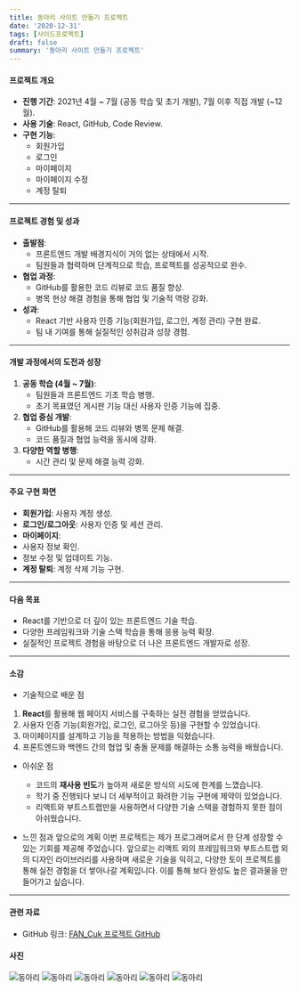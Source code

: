 ```yaml
---
title: 동아리 사이트 만들기 프로젝트
date: '2020-12-31'
tags: [사이드프로젝트]
draft: false
summary: '동아리 사이트 만들기 프로젝트'
---
```


#### **프로젝트 개요**
- **진행 기간**: 2021년 4월 ~ 7월 (공동 학습 및 초기 개발), 7월 이후 직접 개발 (~12월).
- **사용 기술**: React, GitHub, Code Review.
- **구현 기능**:
    - 회원가입
    - 로그인
    - 마이페이지
    - 마이페이지 수정
    - 계정 탈퇴

---

#### **프로젝트 경험 및 성과**
- **출발점**:
    - 프론트엔드 개발 배경지식이 거의 없는 상태에서 시작.
    - 팀원들과 협력하며 단계적으로 학습, 프로젝트를 성공적으로 완수.
- **협업 과정**:
    - GitHub를 활용한 코드 리뷰로 코드 품질 향상.
    - 병목 현상 해결 경험을 통해 협업 및 기술적 역량 강화.
- **성과**:
    - React 기반 사용자 인증 기능(회원가입, 로그인, 계정 관리) 구현 완료.
    - 팀 내 기여를 통해 실질적인 성취감과 성장 경험.

---

#### **개발 과정에서의 도전과 성장**
1. **공동 학습 (4월 ~ 7월)**:
    - 팀원들과 프론트엔드 기초 학습 병행.
    - 초기 목표였던 게시판 기능 대신 사용자 인증 기능에 집중.
2. **협업 중심 개발**:
    - GitHub를 활용해 코드 리뷰와 병목 문제 해결.
    - 코드 품질과 협업 능력을 동시에 강화.
3. **다양한 역할 병행**:
    - 시간 관리 및 문제 해결 능력 강화.

---

#### **주요 구현 화면**
- **회원가입**: 사용자 계정 생성.
- **로그인/로그아웃**: 사용자 인증 및 세션 관리.
- **마이페이지**:
- 사용자 정보 확인.
- 정보 수정 및 업데이트 기능.
- **계정 탈퇴**: 계정 삭제 기능 구현.

---

#### **다음 목표**
- React를 기반으로 더 깊이 있는 프론트엔드 기술 학습.
- 다양한 프레임워크와 기술 스택 학습을 통해 응용 능력 확장.
- 실질적인 프로젝트 경험을 바탕으로 더 나은 프론트엔드 개발자로 성장.

---

#### 소감
- 기술적으로 배운 점
1. **React**를 활용해 웹 페이지 서비스를 구축하는 실전 경험을 얻었습니다.
2. 사용자 인증 기능(회원가입, 로그인, 로그아웃 등)을 구현할 수 있었습니다.
3. 마이페이지를 설계하고 기능을 적용하는 방법을 익혔습니다.
4. 프론트엔드와 백엔드 간의 협업 및 충돌 문제를 해결하는 소통 능력을 배웠습니다.

- 아쉬운 점
    - 코드의 **재사용 빈도**가 높아져 새로운 방식의 시도에 한계를 느꼈습니다.
    - 학기 중 진행되다 보니 더 세부적이고 화려한 기능 구현에 제약이 있었습니다.
    - 리액트와 부트스트랩만을 사용하면서 다양한 기술 스택을 경험하지 못한 점이 아쉬웠습니다.

- 느낀 점과 앞으로의 계획
이번 프로젝트는 제가 프로그래머로서 한 단계 성장할 수 있는 기회를 제공해 주었습니다.
앞으로는 리액트 외의 프레임워크와 부트스트랩 외의 디자인 라이브러리를 사용하며 새로운 기술을 익히고,
다양한 토이 프로젝트를 통해 실전 경험을 더 쌓아나갈 계획입니다. 이를 통해 보다 완성도 높은 결과물을 만들어가고 싶습니다.

---

#### **관련 자료**
- GitHub 링크: [FAN_Cuk 프로젝트 GitHub](https://github.com/fancuk)

#### 사진
![동아리](/static/images/fancuk/image.png)
![동아리](/static/images/fancuk/image2.png)
![동아리](/static/images/fancuk/image3.png)
![동아리](/static/images/fancuk/image4.png)
![동아리](/static/images/fancuk/image5.png)
![동아리](/static/images/fancuk/image6.png)
